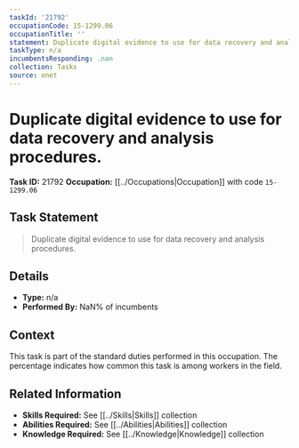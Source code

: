```yaml
---
taskId: '21792'
occupationCode: 15-1299.06
occupationTitle: ''
statement: Duplicate digital evidence to use for data recovery and analysis procedures.
taskType: n/a
incumbentsResponding: .nan
collection: Tasks
source: onet
---
```

# Duplicate digital evidence to use for data recovery and analysis procedures.

**Task ID:** 21792
**Occupation:** [[../Occupations|Occupation]] with code `15-1299.06`

## Task Statement

> Duplicate digital evidence to use for data recovery and analysis procedures.

## Details

- **Type:** n/a
- **Performed By:** NaN% of incumbents

## Context

This task is part of the standard duties performed in this occupation. The percentage indicates how common this task is among workers in the field.

## Related Information

- **Skills Required:** See [[../Skills|Skills]] collection
- **Abilities Required:** See [[../Abilities|Abilities]] collection
- **Knowledge Required:** See [[../Knowledge|Knowledge]] collection
